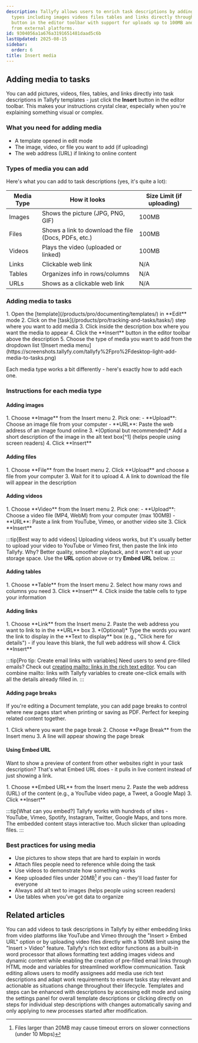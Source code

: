 ```yaml
---
description: Tallyfy allows users to enrich task descriptions by adding various media
  types including images videos files tables and links directly through the Insert
  button in the editor toolbar with support for uploads up to 100MB and embedding
  from external platforms.
id: 9304056a1a676a3191651481daad5c6b
lastUpdated: 2025-08-15
sidebar:
  order: 6
title: Insert media
---
```



## Adding media to tasks

You can add pictures, videos, files, tables, and links directly into task descriptions in Tallyfy templates - just click the **Insert** button in the editor toolbar. This makes your instructions crystal clear, especially when you're explaining something visual or complex.

### What you need for adding media
- A template opened in edit mode
- The image, video, or file you want to add (if uploading)
- The web address (URL) if linking to online content

### Types of media you can add

Here's what you can add to task descriptions (yes, it's quite a lot):

| Media Type | How it looks | Size Limit (if uploading) |
|------------|--------------|--------------------------|
| Images | Shows the picture (JPG, PNG, GIF) | 100MB |
| Files | Shows a link to download the file (Docs, PDFs, etc.) | 100MB |
| Videos | Plays the video (uploaded or linked) | 100MB |
| Links | Clickable web link | N/A |
| Tables | Organizes info in rows/columns | N/A |
| URLs | Shows as a clickable web link | N/A |

### Adding media to tasks

<Steps>
1. Open the [template](/products/pro/documenting/templates/) in **Edit** mode
2. Click on the [task](/products/pro/tracking-and-tasks/tasks/) step where you want to add media
3. Click inside the description box where you want the media to appear
4. Click the **Insert** button in the editor toolbar above the description
5. Choose the type of media you want to add from the dropdown list
   ![Insert media menu](https://screenshots.tallyfy.com/tallyfy%2Fpro%2Fdesktop-light-add-media-to-tasks.png)
</Steps>

Each media type works a bit differently - here's exactly how to add each one.

### Instructions for each media type

#### Adding images
<Steps>
1. Choose **Image** from the Insert menu
2. Pick one:
   - **Upload**: Choose an image file from your computer
   - **URL**: Paste the web address of an image found online
3. *(Optional but recommended)* Add a short description of the image in the alt text box[^1] (helps people using screen readers)
4. Click **Insert**
</Steps>

#### Adding files
<Steps>
1. Choose **File** from the Insert menu
2. Click **Upload** and choose a file from your computer
3. Wait for it to upload
4. A link to download the file will appear in the description
</Steps>

#### Adding videos
<Steps>
1. Choose **Video** from the Insert menu
2. Pick one:
   - **Upload**: Choose a video file (MP4, WebM) from your computer (max 100MB)
   - **URL**: Paste a link from YouTube, Vimeo, or another video site
3. Click **Insert**
</Steps>

:::tip[Best way to add videos]
Uploading videos works, but it's usually better to upload your video to YouTube or Vimeo first, then paste the link into Tallyfy. Why? Better quality, smoother playback, and it won't eat up your storage space. Use the **URL** option above or try **Embed URL** below.
:::

#### Adding tables
<Steps>
1. Choose **Table** from the Insert menu
2. Select how many rows and columns you need
3. Click **Insert**
4. Click inside the table cells to type your information
</Steps>

#### Adding links
<Steps>
1. Choose **Link** from the Insert menu
2. Paste the web address you want to link to in the **URL** box
3. *(Optional)* Type the words you want the link to display in the **Text to display** box (e.g., "Click here for details") - if you leave this blank, the full web address will show
4. Click **Insert**
</Steps>

:::tip[Pro tip: Create email links with variables]
Need users to send pre-filled emails? Check out [creating mailto: links in the rich text editor](/products/pro/tracking-and-tasks/tasks/edit-task/how-can-i-use-tallyfys-rich-text-editor-for-tasks/#how-can-i-create-one-click-email-links-using-html-mode). You can combine mailto: links with Tallyfy variables to create one-click emails with all the details already filled in.
:::

#### Adding page breaks

If you're editing a Document template, you can add page breaks to control where new pages start when printing or saving as PDF. Perfect for keeping related content together.

<Steps>
1. Click where you want the page break
2. Choose **Page Break** from the Insert menu
3. A line will appear showing the page break
</Steps>

#### Using Embed URL

Want to show a preview of content from other websites right in your task description? That's what Embed URL does - it pulls in live content instead of just showing a link.

<Steps>
1. Choose **Embed URL** from the Insert menu
2. Paste the web address (URL) of the content (e.g., a YouTube video page, a Tweet, a Google Map)
3. Click **Insert**
</Steps>

:::tip[What can you embed?]
Tallyfy works with hundreds of sites - YouTube, Vimeo, Spotify, Instagram, Twitter, Google Maps, and tons more. The embedded content stays interactive too. Much slicker than uploading files.
:::

### Best practices for using media
- Use pictures to show steps that are hard to explain in words
- Attach files people need to reference while doing the task
- Use videos to demonstrate how something works
- Keep uploaded files under 20MB[^2] if you can - they'll load faster for everyone
- Always add alt text to images (helps people using screen readers)
- Use tables when you've got data to organize



[^1]: Alt text is required for WCAG 2.1 AA compliance and improves SEO ranking
[^2]: Files larger than 20MB may cause timeout errors on slower connections (under 10 Mbps)

## Related articles
<CardGrid>
<LinkTitleCard header="<b>Edit Task > Add videos to a task</b>" href="/products/pro/tracking-and-tasks/tasks/edit-task/how-can-i-add-videos-to-my-tallyfy-process/" > You can add videos to task descriptions in Tallyfy by either embedding links from video platforms like YouTube and Vimeo through the "Insert > Embed URL" option or by uploading video files directly with a 100MB limit using the "Insert > Video" feature. </LinkTitleCard>
<LinkTitleCard header="<b>Edit Task > The rich text editor</b>" href="/products/pro/tracking-and-tasks/tasks/edit-task/how-can-i-use-tallyfys-rich-text-editor-for-tasks/" > Tallyfy's rich text editor functions as a built-in word processor that allows formatting text adding images videos and dynamic content while enabling the creation of pre-filled email links through HTML mode and variables for streamlined workflow communication. </LinkTitleCard>
<LinkTitleCard header="<b>Tasks > Edit tasks</b>" href="/products/pro/tracking-and-tasks/tasks/edit-task/" > Task editing allows users to modify assignees add media use rich text descriptions and adapt work requirements to ensure tasks stay relevant and actionable as situations change throughout their lifecycle. </LinkTitleCard>
<LinkTitleCard header="<b>Edit Templates > Add a description to a template</b>" href="/products/pro/documenting/templates/edit-templates/add-description/" > Templates and steps can be enhanced with descriptions by accessing edit mode and using the settings panel for overall template descriptions or clicking directly on steps for individual step descriptions with changes automatically saving and only applying to new processes started after modification. </LinkTitleCard>
</CardGrid>